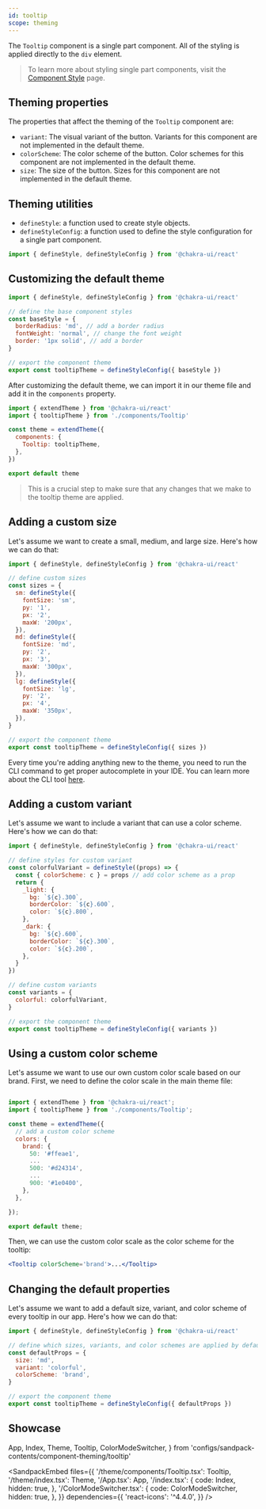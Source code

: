 ```yaml
---
id: tooltip
scope: theming
---
```


The `Tooltip` component is a single part component. All of the styling is
applied directly to the `div` element.

> To learn more about styling single part components, visit the
> [Component Style](/docs/styled-system/component-style#styling-single-part-components)
> page.

## Theming properties

The properties that affect the theming of the `Tooltip` component are:

- `variant`: The visual variant of the button. Variants for this component are
  not implemented in the default theme.
- `colorScheme`: The color scheme of the button. Color schemes for this
  component are not implemented in the default theme.
- `size`: The size of the button. Sizes for this component are not implemented
  in the default theme.

## Theming utilities

- `defineStyle`: a function used to create style objects.
- `defineStyleConfig`: a function used to define the style configuration for a
  single part component.

```jsx live=false
import { defineStyle, defineStyleConfig } from '@chakra-ui/react'
```

## Customizing the default theme

```jsx live=false
import { defineStyle, defineStyleConfig } from '@chakra-ui/react'

// define the base component styles
const baseStyle = {
  borderRadius: 'md', // add a border radius
  fontWeight: 'normal', // change the font weight
  border: '1px solid', // add a border
}

// export the component theme
export const tooltipTheme = defineStyleConfig({ baseStyle })
```

After customizing the default theme, we can import it in our theme file and add
it in the `components` property.

```jsx live=false
import { extendTheme } from '@chakra-ui/react'
import { tooltipTheme } from './components/Tooltip'

const theme = extendTheme({
  components: {
    Tooltip: tooltipTheme,
  },
})

export default theme
```

> This is a crucial step to make sure that any changes that we make to the
> tooltip theme are applied.

## Adding a custom size

Let's assume we want to create a small, medium, and large size. Here's how we
can do that:

```jsx live=false
import { defineStyle, defineStyleConfig } from '@chakra-ui/react'

// define custom sizes
const sizes = {
  sm: defineStyle({
    fontSize: 'sm',
    py: '1',
    px: '2',
    maxW: '200px',
  }),
  md: defineStyle({
    fontSize: 'md',
    py: '2',
    px: '3',
    maxW: '300px',
  }),
  lg: defineStyle({
    fontSize: 'lg',
    py: '2',
    px: '4',
    maxW: '350px',
  }),
}

// export the component theme
export const tooltipTheme = defineStyleConfig({ sizes })
```

Every time you're adding anything new to the theme, you need to run the CLI
command to get proper autocomplete in your IDE. You can learn more about the CLI
tool [here](/docs/styled-system/cli).

## Adding a custom variant

Let's assume we want to include a variant that can use a color scheme. Here's
how we can do that:

```jsx live=false
import { defineStyle, defineStyleConfig } from '@chakra-ui/react'

// define styles for custom variant
const colorfulVariant = defineStyle((props) => {
  const { colorScheme: c } = props // add color scheme as a prop
  return {
    _light: {
      bg: `${c}.300`,
      borderColor: `${c}.600`,
      color: `${c}.800`,
    },
    _dark: {
      bg: `${c}.600`,
      borderColor: `${c}.300`,
      color: `${c}.200`,
    },
  }
})

// define custom variants
const variants = {
  colorful: colorfulVariant,
}

// export the component theme
export const tooltipTheme = defineStyleConfig({ variants })
```

## Using a custom color scheme

Let's assume we want to use our own custom color scale based on our brand.
First, we need to define the color scale in the main theme file:

```jsx live=false

import { extendTheme } from '@chakra-ui/react';
import { tooltipTheme } from './components/Tooltip';

const theme = extendTheme({
  // add a custom color scheme
  colors: {
    brand: {
      50: '#ffeae1',
      ...
      500: '#d24314',
      ...
      900: '#1e0400',
    },
  },

});

export default theme;

```

Then, we can use the custom color scale as the color scheme for the tooltip:

```jsx live=false
<Tooltip colorScheme='brand'>...</Tooltip>
```

## Changing the default properties

Let's assume we want to add a default size, variant, and color scheme of every
tooltip in our app. Here's how we can do that:

```jsx live=false
import { defineStyle, defineStyleConfig } from '@chakra-ui/react'

// define which sizes, variants, and color schemes are applied by default
const defaultProps = {
  size: 'md',
  variant: 'colorful',
  colorScheme: 'brand',
}

// export the component theme
export const tooltipTheme = defineStyleConfig({ defaultProps })
```

## Showcase

  App,
  Index,
  Theme,
  Tooltip,
  ColorModeSwitcher,
} from 'configs/sandpack-contents/component-theming/tooltip'

<SandpackEmbed
  files={{
    '/theme/components/Tooltip.tsx': Tooltip,
    '/theme/index.tsx': Theme,
    '/App.tsx': App,
    '/index.tsx': {
      code: Index,
      hidden: true,
    },
    '/ColorModeSwitcher.tsx': {
      code: ColorModeSwitcher,
      hidden: true,
    },
  }}
  dependencies={{
    'react-icons': '^4.4.0',
  }}
/>
